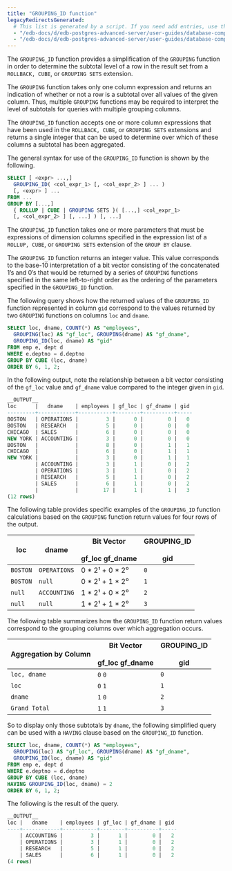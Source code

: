```yaml
---
title: "GROUPING_ID function"
legacyRedirectsGenerated:
  # This list is generated by a script. If you need add entries, use the `legacyRedirects` key.
  - "/edb-docs/d/edb-postgres-advanced-server/user-guides/database-compatibility-for-oracle-developers-guide/9.6/Database_Compatibility_for_Oracle_Developers_Guide_v9.6.1.028.html"
  - "/edb-docs/d/edb-postgres-advanced-server/user-guides/database-compatibility-for-oracle-developers-guide/9.5/Database_Compatibility_for_Oracle_Developers_Guide.1.028.html"
---
```


<div id="grouping_id_function" class="registered_link"></div>

The `GROUPING_ID` function provides a simplification of the `GROUPING` function in order to determine the subtotal level of a row in the result set from a `ROLLBACK, CUBE`, or `GROUPING SETS` extension.

The `GROUPING` function takes only one column expression and returns an indication of whether or not a row is a subtotal over all values of the given column. Thus, multiple `GROUPING` functions may be required to interpret the level of subtotals for queries with multiple grouping columns.

The `GROUPING_ID` function accepts one or more column expressions that have been used in the `ROLLBACK, CUBE`, or `GROUPING SETS` extensions and returns a single integer that can be used to determine over which of these columns a subtotal has been aggregated.

The general syntax for use of the `GROUPING_ID` function is shown by the following.

```sql
SELECT [ <expr> ...,]
  GROUPING_ID( <col_expr_1> [, <col_expr_2> ] ... )
  [, <expr> ] ...
FROM ...
GROUP BY [...,]
  { ROLLUP | CUBE | GROUPING SETS }( [...,] <col_expr_1>
  [, <col_expr_2> ] [, ...] ) [, ...]
```

The `GROUPING_ID` function takes one or more parameters that must be expressions of dimension columns specified in the expression list of a `ROLLUP, CUBE`, or `GROUPING SETS` extension of the `GROUP BY` clause.

The `GROUPING_ID` function returns an integer value. This value corresponds to the base-10 interpretation of a bit vector consisting of the concatenated 1’s and 0’s that would be returned by a series of `GROUPING` functions specified in the same left-to-right order as the ordering of the parameters specified in the `GROUPING_ID` function.

The following query shows how the returned values of the `GROUPING_ID` function represented in column `gid` correspond to the values returned by two `GROUPING` functions on columns `loc` and `dname`.

```sql
SELECT loc, dname, COUNT(*) AS "employees",
  GROUPING(loc) AS "gf_loc", GROUPING(dname) AS "gf_dname",
  GROUPING_ID(loc, dname) AS "gid"
FROM emp e, dept d
WHERE e.deptno = d.deptno
GROUP BY CUBE (loc, dname)
ORDER BY 6, 1, 2;
```

In the following output, note the relationship between a bit vector consisting of the `gf_loc` value and `gf_dname` value compared to the integer given in `gid`.

```sql
__OUTPUT__
loc      |   dname    | employees | gf_loc | gf_dname | gid
---------+------------+-----------+--------+----------+-----
BOSTON   | OPERATIONS |         3 |      0 |        0 |   0
BOSTON   | RESEARCH   |         5 |      0 |        0 |   0
CHICAGO  | SALES      |         6 |      0 |        0 |   0
NEW YORK | ACCOUNTING |         3 |      0 |        0 |   0
BOSTON   |            |         8 |      0 |        1 |   1
CHICAGO  |            |         6 |      0 |        1 |   1
NEW YORK |            |         3 |      0 |        1 |   1
         | ACCOUNTING |         3 |      1 |        0 |   2
         | OPERATIONS |         3 |      1 |        0 |   2
         | RESEARCH   |         5 |      1 |        0 |   2
         | SALES      |         6 |      1 |        0 |   2
         |            |        17 |      1 |        1 |   3
(12 rows)
```

The following table provides specific examples of the `GROUPING_ID` function calculations based on the `GROUPING` function return values for four rows of the output.

| loc      | dname        | Bit Vector<br /><br />gf_loc gf_dname | GROUPING_ID<br /><br /> gid |
| -------- | ------------ | ------------------------------------- | --------------------------- |
| `BOSTON` | `OPERATIONS` | 0 \* 2¹ + 0 \* 2⁰                     | `0`                         |
| `BOSTON` | `null`       | 0 \* 2¹ + 1 \* 2⁰                     | `1`                         |
| `null`   | `ACCOUNTING` | 1 \* 2¹ + 0 \* 2⁰                     | `2`                         |
| `null`   | `null`       | 1 \* 2¹ + 1 \* 2⁰                     | `3`                         |

The following table summarizes how the `GROUPING_ID` function return values correspond to the grouping columns over which aggregation occurs.

| Aggregation by Column | Bit Vector<br /><br />gf_loc gf_dname | GROUPING_ID<br /><br /> gid |
| --------------------- | ------------------------------------- | --------------------------- |
| `loc, dname`          | `0`   `0`                             | `0`                         |
| `loc`                 | `0`   `1`                             | `1`                         |
| `dname`               | `1`   `0`                             | `2`                         |
| `Grand Total`         | `1`   `1`                             | `3`                         |

So to display only those subtotals by `dname`, the following simplified query can be used with a `HAVING` clause based on the `GROUPING_ID` function.

```sql
SELECT loc, dname, COUNT(*) AS "employees",
  GROUPING(loc) AS "gf_loc", GROUPING(dname) AS "gf_dname",
  GROUPING_ID(loc, dname) AS "gid"
FROM emp e, dept d
WHERE e.deptno = d.deptno
GROUP BY CUBE (loc, dname)
HAVING GROUPING_ID(loc, dname) = 2
ORDER BY 6, 1, 2;
```

The following is the result of the query.

```sql
__OUTPUT__
loc |   dname    | employees | gf_loc | gf_dname | gid
----+------------+-----------+--------+----------+-----
    | ACCOUNTING |         3 |      1 |        0 |   2
    | OPERATIONS |         3 |      1 |        0 |   2
    | RESEARCH   |         5 |      1 |        0 |   2
    | SALES      |         6 |      1 |        0 |   2
(4 rows)
```
